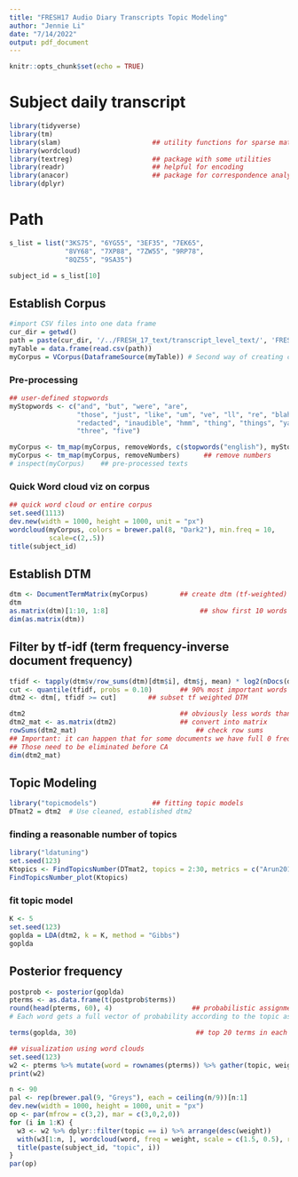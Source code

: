 ```yaml
---
title: "FRESH17 Audio Diary Transcripts Topic Modeling"
author: "Jennie Li"
date: "7/14/2022"
output: pdf_document
---
```


```r
knitr::opts_chunk$set(echo = TRUE)
```

# Subject daily transcript 

```r
library(tidyverse)
library(tm)               
library(slam)                       ## utility functions for sparse matrices 
library(wordcloud)
library(textreg)                    ## package with some utilities
library(readr)                      ## helpful for encoding
library(anacor)                     ## package for correspondence analysis 
library(dplyr)
```

# Path
```r
s_list = list("3KS75", "6YG55", "3EF35", "7EK65", 
              "8VY68", "7XP88", "7ZW55", "9RP78", 
              "8QZ55", "9SA35")

subject_id = s_list[10]
```


## Establish Corpus
```r
#import CSV files into one data frame
cur_dir = getwd()
path = paste(cur_dir, '/../FRESH_17_text/transcript_level_text/', 'FRESH_17_', subject_id, '_dailyText.csv', sep='')
myTable = data.frame(read.csv(path))
myCorpus = VCorpus(DataframeSource(myTable)) # Second way of creating corpus
```


### Pre-processing
```r
## user-defined stopwords
myStopwords <- c("and", "but", "were", "are",
                 "those", "just", "like", "um", "ve", "ll", "re", "blah",
                 "redacted", "inaudible", "hmm", "thing", "things", "yada", "yeah",
                 "three", "five")

myCorpus <- tm_map(myCorpus, removeWords, c(stopwords("english"), myStopwords))  ## remove default and user-defined stopwords
myCorpus <- tm_map(myCorpus, removeNumbers)      ## remove numbers 
# inspect(myCorpus)    ## pre-processed texts
```



### Quick Word cloud viz on corpus
```r
## quick word cloud or entire corpus
set.seed(1113)
dev.new(width = 1000, height = 1000, unit = "px")
wordcloud(myCorpus, colors = brewer.pal(8, "Dark2"), min.freq = 10, 
          scale=c(2,.5))
title(subject_id)
```

## Establish DTM
```r
dtm <- DocumentTermMatrix(myCorpus)        ## create dtm (tf-weighted)
dtm
as.matrix(dtm)[1:10, 1:8]                       ## show first 10 words   
dim(as.matrix(dtm))
```


## Filter by tf-idf (term frequency-inverse document frequency)
```r
tfidf <- tapply(dtm$v/row_sums(dtm)[dtm$i], dtm$j, mean) * log2(nDocs(dtm)/col_sums(dtm > 0))
cut <- quantile(tfidf, probs = 0.10)       ## 90% most important words
dtm2 <- dtm[, tfidf >= cut]        ## subset tf weighted DTM

dtm2                                       ## obviously less words than in original DTM
dtm2_mat <- as.matrix(dtm2)                ## convert into matrix
rowSums(dtm2_mat)                              ## check row sums
## Important: it can happen that for some documents we have full 0 frequencies. 
## Those need to be eliminated before CA
dim(dtm2_mat)
```


## Topic Modeling 

```r
library("topicmodels")              ## fitting topic models
DTmat2 = dtm2  # Use cleaned, established dtm2
```

### finding a reasonable number of topics
```r
library("ldatuning")
set.seed(123)
Ktopics <- FindTopicsNumber(DTmat2, topics = 2:30, metrics = c("Arun2010", "CaoJuan2009", "Griffiths2004", "Deveaud2014"))
FindTopicsNumber_plot(Ktopics)
```

### fit topic model
```r
K <- 5
set.seed(123)
goplda = LDA(dtm2, k = K, method = "Gibbs")
goplda
```

## Posterior frequency 
```r
postprob <- posterior(goplda)
pterms <- as.data.frame(t(postprob$terms))
round(head(pterms, 60), 4)                    ## probabilistic assignments of words to clusters
# Each word gets a full vector of probability according to the topic assignments.
```


```r
terms(goplda, 30)                              ## top 20 terms in each topic
```


```r
## visualization using word clouds
set.seed(123)
w2 <- pterms %>% mutate(word = rownames(pterms)) %>% gather(topic, weight, -word)
print(w2)

n <- 90
pal <- rep(brewer.pal(9, "Greys"), each = ceiling(n/9))[n:1]
dev.new(width = 1000, height = 1000, unit = "px")
op <- par(mfrow = c(3,2), mar = c(3,0,2,0))
for (i in 1:K) {
  w3 <- w2 %>% dplyr::filter(topic == i) %>% arrange(desc(weight))
  with(w3[1:n, ], wordcloud(word, freq = weight, scale = c(1.5, 0.5), random.order = FALSE, ordered.colors = TRUE, colors = pal))
  title(paste(subject_id, "topic", i))
}
par(op)
```











